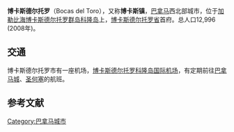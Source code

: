 {{Infobox settlement
|name = 博卡斯德尔托罗
|native_name =
|settlement_type= 城镇
|image_skyline          =Bocas2.jpg
|imagesize              =300px
|pushpin_map            =Panama
|pushpin_mapsize        =300
|coordinates_region     = PA
|subdivision_type       = 国家
|subdivision_name       =巴拿马
|subdivision_type1      = 省
|subdivision_name1      = [[博卡斯德尔托罗省|博卡斯德尔托罗省]]
|subdivision_type2      = 区
|subdivision_name2      = [[博卡斯德尔托罗区|博卡斯德尔托罗区]]
|leader_title           =
|leader_name            =
|established_title      =
|established_date       =
|area_total_km2         =
|area_footnotes         =
|population_as_of       = 2008
|population_total       = 12,996
|population_density_km2   =
|timezone               =东部标准时间
|utc_offset             = -5
|timezone_DST           = No DST
|utc_offset_DST         = -5
|latd=9 |latm=20 |lats=0 |latNS=N
|longd=82|longm= 15|longs=0 |longEW=W
|coordinates_display = inline, title
|elevation_m            = 10
|area_code              =
|website                = {{URL|http://bocas.municipios.gob.pa/}}
}}'''博卡斯德尔托罗'''（Bocas del Toro），又称'''博卡斯镇'''，[[巴拿马|巴拿马]]西北部城市，位于[[加勒比海|加勒比海]][[博卡斯德尔托罗群岛|博卡斯德尔托罗群岛]][[科隆岛|科隆岛]]上，[[博卡斯德尔托罗省|博卡斯德尔托罗省]]首府。总人口12,996 (2008年)。

== 交通 ==
博卡斯德尔托罗市有一座机场，[[博卡斯德尔托罗科隆岛国际机场|博卡斯德尔托罗科隆岛国际机场]]，有定期前往[[巴拿马城|巴拿马城]]、[[圣何塞|圣何塞]]的航班。

==参考文献==
{{reflist}}

{{Bocas del Toro Province}}

[[Category:巴拿马城市|Category:巴拿马城市]]